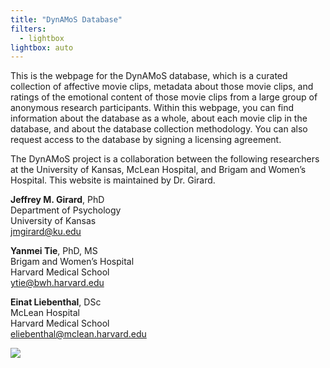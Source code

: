 ```yaml
---
title: "DynAMoS Database"
filters:
  - lightbox
lightbox: auto
---
```


This is the webpage for the DynAMoS database, which is a curated collection of affective movie clips, metadata about those movie clips, and ratings of the emotional content of those movie clips from a large group of anonymous research participants. Within this webpage, you can find information about the database as a whole, about each movie clip in the database, and about the database collection methodology. You can also request access to the database by signing a licensing agreement.

The DynAMoS project is a collaboration between the following researchers at the University of Kansas, McLean Hospital, and Brigam and Women's Hospital. This website is maintained by Dr. Girard.

**Jeffrey M. Girard**, PhD<br />
Department of Psychology<br />
University of Kansas<br />
<jmgirard@ku.edu>

**Yanmei Tie**, PhD, MS<br />
Brigam and Women's Hospital<br />
Harvard Medical School<br />
<ytie@bwh.harvard.edu>

**Einat Liebenthal**, DSc<br />
McLean Hospital<br />
Harvard Medical School<br />
<eliebenthal@mclean.harvard.edu>

![](./img/screenshot_collage.jpg)
